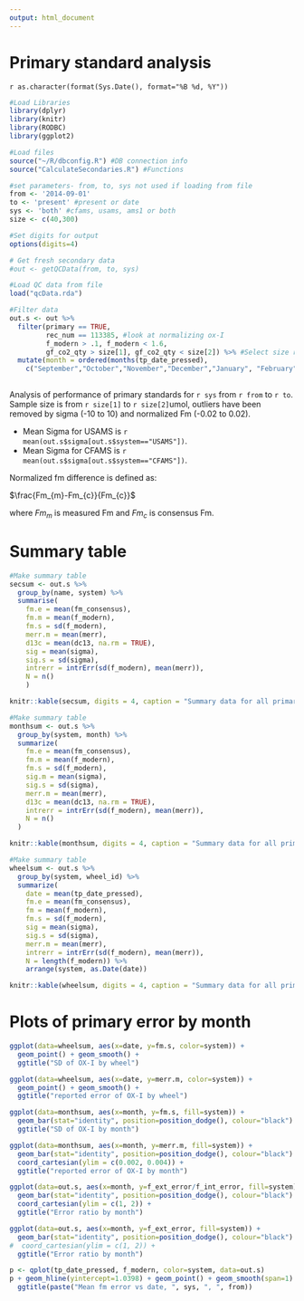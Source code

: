 ```yaml
---
output: html_document
---
```

Primary standard analysis
========================================================

`r as.character(format(Sys.Date(), format="%B %d, %Y"))`





```r

#Load Libraries
library(dplyr)
library(knitr)
library(RODBC)
library(ggplot2)

#Load files
source("~/R/dbconfig.R") #DB connection info
source("CalculateSecondaries.R") #Functions

#set parameters- from, to, sys not used if loading from file
from <- '2014-09-01'
to <- 'present' #present or date
sys <- 'both' #cfams, usams, ams1 or both
size <- c(40,300)

#Set digits for output
options(digits=4)

# Get fresh secondary data
#out <- getQCData(from, to, sys)

#Load QC data from file
load("qcData.rda")

#Filter data
out.s <- out %>% 
  filter(primary == TRUE,
         rec_num == 113385, #look at normalizing ox-I
         f_modern > .1, f_modern < 1.6,
         gf_co2_qty > size[1], gf_co2_qty < size[2]) %>% #Select size range
  mutate(month = ordered(months(tp_date_pressed), 
    c("September","October","November","December","January", "February", "March", "April", "May")))
  
```

Analysis of performance of primary standards for `r sys` from `r from` to `r to`. Sample size is from `r size[1]` to `r size[2]`umol, outliers have been removed by sigma (-10 to 10) and normalized Fm (-0.02 to 0.02).

* Mean Sigma for USAMS is `r mean(out.s$sigma[out.s$system=="USAMS"])`.
* Mean Sigma for CFAMS is `r mean(out.s$sigma[out.s$system=="CFAMS"])`.

Normalized fm difference is defined as:

$\frac{Fm_{m}-Fm_{c}}{Fm_{c}}$

where $Fm_{m}$ is measured Fm and $Fm_{c}$ is consensus Fm.


# Summary table


```r

#Make summary table
secsum <- out.s %>% 
  group_by(name, system) %>%
  summarise(
    fm.e = mean(fm_consensus),
    fm.m = mean(f_modern),
    fm.s = sd(f_modern),
    merr.m = mean(merr),
    d13c = mean(dc13, na.rm = TRUE),
    sig = mean(sigma),
    sig.s = sd(sigma),
    intrerr = intrErr(sd(f_modern), mean(merr)),
    N = n()
    )

knitr::kable(secsum, digits = 4, caption = "Summary data for all primaries")

#Make summary table
monthsum <- out.s %>%
  group_by(system, month) %>%
  summarize(
    fm.e = mean(fm_consensus),
    fm.m = mean(f_modern),
    fm.s = sd(f_modern),
    sig.m = mean(sigma),
    sig.s = sd(sigma),
    merr.m = mean(merr),
    d13c = mean(dc13, na.rm = TRUE),
    intrerr = intrErr(sd(f_modern), mean(merr)),
    N = n()
  )

knitr::kable(monthsum, digits = 4, caption = "Summary data for all primaries by month")

#Make summary table
wheelsum <- out.s %>% 
  group_by(system, wheel_id) %>%
  summarize(
    date = mean(tp_date_pressed),
    fm.e = mean(fm_consensus),
    fm = mean(f_modern),
    fm.s = sd(f_modern),
    sig = mean(sigma),
    sig.s = sd(sigma),
    merr.m = mean(merr),
    intrerr = intrErr(sd(f_modern), mean(merr)),
    N = length(f_modern)) %>%
    arrange(system, as.Date(date))

knitr::kable(wheelsum, digits = 4, caption = "Summary data for all primaries by wheel")


```

# Plots of primary error by month

``` r
ggplot(data=wheelsum, aes(x=date, y=fm.s, color=system)) + 
  geom_point() + geom_smooth() +
  ggtitle("SD of OX-I by wheel")

ggplot(data=wheelsum, aes(x=date, y=merr.m, color=system)) + 
  geom_point() + geom_smooth() +
  ggtitle("reported error of OX-I by wheel")

ggplot(data=monthsum, aes(x=month, y=fm.s, fill=system)) + 
  geom_bar(stat="identity", position=position_dodge(), colour="black") + 
  ggtitle("SD of OX-I by month")

ggplot(data=monthsum, aes(x=month, y=merr.m, fill=system)) + 
  geom_bar(stat="identity", position=position_dodge(), colour="black") +
  coord_cartesian(ylim = c(0.002, 0.004)) +
  ggtitle("reported error of OX-I by month")

ggplot(data=out.s, aes(x=month, y=f_ext_error/f_int_error, fill=system)) + 
  geom_bar(stat="identity", position=position_dodge(), colour="black") + 
  coord_cartesian(ylim = c(1, 2)) +
  ggtitle("Error ratio by month")

ggplot(data=out.s, aes(x=month, y=f_ext_error, fill=system)) + 
  geom_bar(stat="identity", position=position_dodge(), colour="black") + 
#  coord_cartesian(ylim = c(1, 2)) +
  ggtitle("Error ratio by month")

p <- qplot(tp_date_pressed, f_modern, color=system, data=out.s)
p + geom_hline(yintercept=1.0398) + geom_point() + geom_smooth(span=1) + 
  ggtitle(paste("Mean fm error vs date, ", sys, ", ", from))
```

